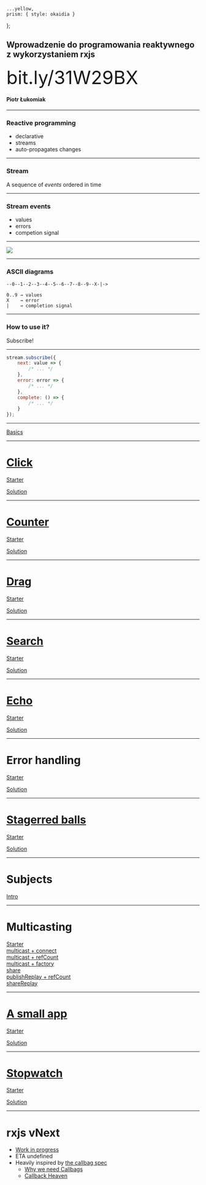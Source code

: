
    ...yellow,
    prism: { style: okaidia }
};

<Head>
    <title>Wprowadzenie do programowania reaktywnego z wykorzystaniem rxjs</title>
</Head>

## Wprowadzenie do programowania reaktywnego z wykorzystaniem rxjs

<font size="22">bit.ly/31W29BX</font>

#### Piotr Łukomiak

---

### Reactive programming

<ul>
    <Appear>
        <li>declarative</li>
        <li>streams</li>
        <li>auto-propagates changes</li>
    </Appear>
</ul>

---

### Stream

A sequence of _events_ ordered in time

---

### Stream events

<ul>
    <Appear>
        <li>values</li>
        <li>errors</li>
        <li>competion signal</li>
    </Appear>
</ul>

---

<Image src="img/marble-diagram.png" size="contain" />

---

### ASCII diagrams

```
--0--1--2--3--4--5--6--7--8--9--X-|->

0..9 → values
X    → error
|    → completion signal

```

---

### How to use it?

Subscribe!

---

```javascript
stream.subscribe({
    next: value => {
        /* ... */
    },
    error: error => {
        /* ... */
    },
    complete: () => {
        /* ... */
    }
});
```

---

[Basics](https://codesandbox.io/s/compassionate-bassi-8mzz7)

---

# [Click](https://bc2sf.codesandbox.io/)

[Starter](https://codesandbox.io/s/hopeful-sinoussi-5oyxe)

<Appear>
    <a href="https://codesandbox.io/s/dreamy-snow-bc2sf">Solution</a>
</Appear>

---

# [Counter](https://k1d5z.codesandbox.io/)

[Starter](https://codesandbox.io/s/unruffled-snowflake-3i1u5)

<Appear>
    <a href="https://codesandbox.io/s/infallible-engelbart-k1d5z">Solution</a>
</Appear>

---

# [Drag](https://vxggk.codesandbox.io/)

[Starter](https://codesandbox.io/s/friendly-tree-tsfpz)

<Appear>
    <a href="https://codesandbox.io/s/ancient-leftpad-vxggk">Solution</a>
</Appear>

---

# [Search](https://tnk3w.codesandbox.io/)

[Starter](https://codesandbox.io/s/modest-shape-xju37)

<Appear>
    <a href="https://codesandbox.io/s/musing-margulis-tnk3w">Solution</a>
</Appear>

---

# [Echo](https://4g7xt.codesandbox.io/)

[Starter](https://codesandbox.io/s/dank-waterfall-kgp59)

<Appear>
    <a href="https://codesandbox.io/s/youthful-goldstine-4g7xt">Solution</a>
</Appear>

---

# Error handling

[Starter](https://codesandbox.io/s/strange-silence-rw35l)

<Appear>
    <a href="https://codesandbox.io/s/cool-shockley-v1ylo">Solution</a>
</Appear>

---

# [Stagerred balls](https://5snjg.codesandbox.io/)

[Starter](https://codesandbox.io/s/cocky-feynman-yxde8)

<Appear>
    <a href="https://codesandbox.io/s/amazing-sea-5snjg">Solution</a>
</Appear>

---

# Subjects

[Intro](https://codesandbox.io/s/rxjs-workshop-subjects-intro-7l5e4)

---

# Multicasting

[Starter](https://codesandbox.io/s/confident-violet-jlgxy)  
[multicast + connect](https://codesandbox.io/s/rxjs-workshop-multicast-connect-sv5ke)  
[multicast + refCount](https://codesandbox.io/s/rxjs-workshop-multicast-refcount-9o57j)  
[multicast + factory](https://codesandbox.io/s/rxjs-workshop-multicast-factory-3crqt)  
[share](https://codesandbox.io/s/rxjs-workshop-share-uuddm)  
[publishReplay + refCount](https://codesandbox.io/s/rxjs-workshop-publishreplay-refcount-j4i64)  
[shareReplay](https://codesandbox.io/s/rxjs-workshop-sharereplay-7jfwg)  

---

# [A small app](https://qbfy0.codesandbox.io/)

[Starter](https://codesandbox.io/s/restless-framework-ompjd)

<Appear>
    <a href="https://codesandbox.io/s/sleepy-minsky-qbfy0">
        Solution
    </a>
</Appear>

---

# [Stopwatch](https://667hu.codesandbox.io/)

[Starter](https://codesandbox.io/s/awesome-tdd-nvogm)

<Appear>
    <a href="https://codesandbox.io/s/solitary-cookies-667hu">Solution</a>
</Appear>

---

# rxjs vNext
- [Work in progress](https://github.com/ReactiveX/rxjs/tree/experimental)
- ETA undefined
- Heavily inspired by [the callbag spec](https://github.com/callbag/callbag)
  - [Why we need Callbags](https://staltz.com/why-we-need-callbags.html)
  - [Callback Heaven](https://www.youtube.com/watch?v=HssczgaY9BM)
